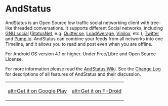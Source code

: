 = AndStatus =

AndStatus is an Open Source low traffic social networking client with tree-like threaded conversations.
It supports different Social networks, including
[http://gnu.io/social GNU social] ([http://status.net/ StatusNet], e.g. [https://quitter.se/ Quitter.se],
[https://loadaverage.org/ LoadAverage], [https://status.vinilox.eu/ Vinilox], etc.),
[https://twitter.com Twitter] and [http://pump.io Pump.io].
AndStatus can combine your feeds from all networks into one Timeline,
and it allows you to read and post even when you are offline.

For Android OS version 4.1 or higher.
Under Free/Libre and Open Source License.

For more information please read the [https://github.com/andstatus/andstatus/wiki AndStatus Wiki].
See the [http://andstatus.org/changelog.html Change Log] for descriptions of all features of AndStatus and their discussion.

{|
|[https://play.google.com/store/apps/details?id=org.andstatus.app [[images/get-it-on-google-play.png|alt=Get it on Google Play]]]
|[https://f-droid.org/repository/browse/?fdid=org.andstatus.app [[images/get-it-on-fdroid.png|alt=Get it on F-Droid]]]
|}
